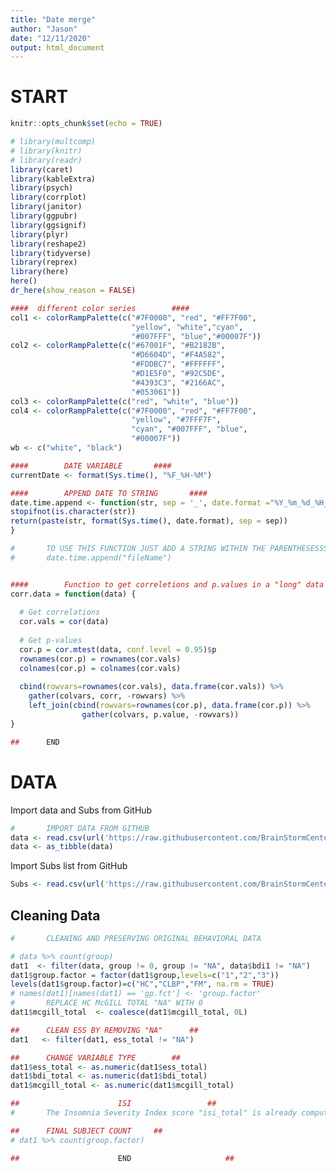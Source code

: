 ```yaml
---
title: "Date merge"
author: "Jason"
date: "12/11/2020"
output: html_document
---
```


# START
```r
knitr::opts_chunk$set(echo = TRUE)
```

```r
# library(multcomp)
# library(knitr)
# library(readr)
library(caret)
library(kableExtra)
library(psych)
library(corrplot)
library(janitor)
library(ggpubr)
library(ggsignif)
library(plyr)
library(reshape2)
library(tidyverse)
library(reprex)
library(here)
here()
dr_here(show_reason = FALSE)

```


```r
####  different color series		####
col1 <- colorRampPalette(c("#7F0000", "red", "#FF7F00",
						   "yellow", "white","cyan",
						   "#007FFF", "blue","#00007F"))
col2 <- colorRampPalette(c("#67001F", "#B2182B",
						   "#D6604D", "#F4A582",
						   "#FDDBC7", "#FFFFFF",
						   "#D1E5F0", "#92C5DE",
						   "#4393C3", "#2166AC", 
						   "#053061"))
col3 <- colorRampPalette(c("red", "white", "blue"))
col4 <- colorRampPalette(c("#7F0000", "red", "#FF7F00", 
						   "yellow", "#7FFF7F",
						   "cyan", "#007FFF", "blue",
						   "#00007F"))
wb <- c("white", "black")

####		DATE VARIABLE		####
currentDate <- format(Sys.time(), "%F_%H-%M")

####		APPEND DATE TO STRING		####
date.time.append <- function(str, sep = '_', date.format ="%Y_%m_%d_%H_%M_%S") {
stopifnot(is.character(str))
return(paste(str, format(Sys.time(), date.format), sep = sep))  
}

# 		TO USE THIS FUNCTION JUST ADD A STRING WITHIN THE PARENTHESESSS AS BELOW
# 		date.time.append("fileName")


####		Function to get correletions and p.values in a "long" data frame		####
corr.data = function(data) {
  
  # Get correlations
  cor.vals = cor(data)
  
  # Get p-values
  cor.p = cor.mtest(data, conf.level = 0.95)$p
  rownames(cor.p) = rownames(cor.vals)
  colnames(cor.p) = colnames(cor.vals)
  
  cbind(rowvars=rownames(cor.vals), data.frame(cor.vals)) %>% 
  	gather(colvars, corr, -rowvars) %>% 
  	left_join(cbind(rowvars=rownames(cor.p), data.frame(cor.p)) %>% 
  			  	gather(colvars, p.value, -rowvars))
}

##		END
```


# DATA
Import data and Subs from GitHub
```r
#		IMPORT DATA FROM GITHUB
data <- read.csv(url('https://raw.githubusercontent.com/BrainStormCenter/Manuscripts/master/Mood_DMN_2gps/behavioral_data_13042020.csv'), header = TRUE)
data <- as_tibble(data)

```


Import Subs list from GitHub
```r
Subs <- read.csv(url('https://raw.githubusercontent.com/BrainStormCenter/Manuscripts/master/Mood_DMN_2gps/SubjectList_2020_12_11_v1.csv'), header = TRUE)

```




## Cleaning Data
```r
#		CLEANING AND PRESERVING ORIGINAL BEHAVIORAL DATA

# data %>% count(group)
dat1  <- filter(data, group != 0, group != "NA", data$bdi1 != "NA")
dat1$group.factor = factor(dat1$group,levels=c("1","2","3"))
levels(dat1$group.factor)=c("HC","CLBP","FM", na.rm = TRUE)
# names(dat1)[names(dat1) == 'gp.fct'] <- 'group.factor'
#		REPLACE HC McGILL TOTAL "NA" WITH 0
dat1$mcgill_total  <- coalesce(dat1$mcgill_total, 0L)

##		CLEAN ESS BY REMOVING "NA"		##
dat1   <- filter(dat1, ess_total != "NA")

##		CHANGE VARIABLE TYPE		##
dat1$ess_total <- as.numeric(dat1$ess_total)
dat1$bdi_total <- as.numeric(dat1$bdi_total)
dat1$mcgill_total <- as.numeric(dat1$mcgill_total)

##						ISI					##
#		The Insomnia Severity Index score "isi_total" is already computed

##		FINAL SUBJECT COUNT		##
# dat1 %>% count(group.factor)

##						END						##
```


```r


```
